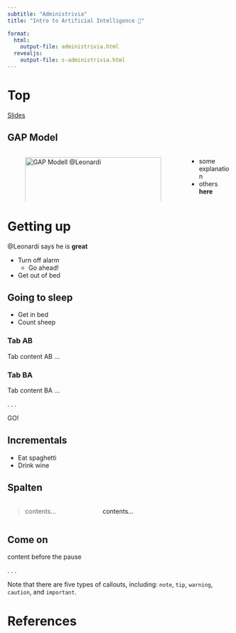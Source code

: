 ```yaml
---
subtitle: "Administrivia"  
title: "Intro to Artificial Intelligence 🧠"

format: 
  html:
    output-file: administrivia.html
  revealjs:
    output-file: s-administrivia.html 
---
```


# Top{visibility="hidden" .slide-link-hidden}
[Slides](s-administrivia.html)

## GAP Model

:::: {.columns}

::: {.column width="80%"}
![GAP Modell @Leonardi](images/grafik.svg){width=100%}
:::

::: {.column width="20%"}

::: {.incremental}
- some explanation
- others __here__
:::

:::

::::



# Getting up {background-color="aquamarine"}

@Leonardi says he is
__great__

- Turn off alarm
  - Go ahead! 
- Get out of bed

## Going to sleep

- Get in bed
- Count sheep

::: {.panel-tabset}

### Tab AB

Tab content AB ...

### Tab BA

Tab content BA ...

. . . 

GO!

:::

## Incrementals

::: {.incremental}

- Eat spaghetti
- Drink wine

:::

## Spalten

:::: {.columns}

::: {.column width="40%"}
> contents...
:::

::: {.column width="60%"}
contents...
:::

::::

## Come on

content before the pause

. . .

::: {.notes}
::: {.callout-note}
Note that there are five types of callouts, including:
`note`, `tip`, `warning`, `caution`, and `important`.
:::
:::

::: {#refs}
# References
:::


